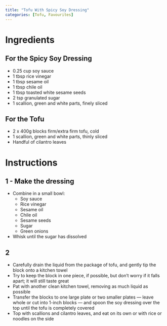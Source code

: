 ```yaml
---
title: "Tofu With Spicy Soy Dressing"
categories: [Tofu, Favourites]
---
```


# Ingredients
## For the Spicy Soy Dressing
- 0.25 cup soy sauce
- 1 tbsp rice vinegar
- 1 tbsp sesame oil
- 1 tbsp chile oil
- 1 tbsp toasted white sesame seeds
- 2 tsp granulated sugar
- 1 scallion, green and white parts, finely sliced

## For the Tofu
- 2 x 400g blocks firm/extra firm tofu, cold
- 1 scallion, green and white parts, thinly sliced
- Handful of cilantro leaves

# Instructions
## 1 - Make the dressing
- Combine in a small bowl:
  - Soy sauce
  - Rice vinegar
  - Sesame oil
  - Chile oil
  - Sesame seeds
  - Sugar
  - Green onions
- Whisk until the sugar has dissolved

## 2
- Carefully drain the liquid from the package of tofu, and gently tip the block onto a kitchen towel
- Try to keep the block in one piece, if possible, but don’t worry if it falls apart; it will still taste great
- Pat with another clean kitchen towel, removing as much liquid as possible
- Transfer the blocks to one large plate or two smaller plates — leave whole or cut into 1-inch blocks — and spoon the soy dressing over the top until the tofu is completely covered
- Top with scallions and cilantro leaves, and eat on its own or with rice or noodles on the side